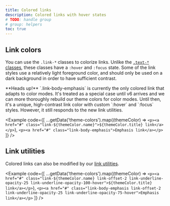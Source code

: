 ```yaml
---
title: Colored links
description: Colored links with hover states
# TODO: handle group
# group: helpers
toc: true
---
```



## Link colors

You can use the `.link-*` classes to colorize links. Unlike the [`.text-*` classes]([[docsref:/utilities/colors]]), these classes have a `:hover` and `:focus` state. Some of the link styles use a relatively light foreground color, and should only be used on a dark background in order to have sufficient contrast.

<Callout>
**Heads up!** `.link-body-emphasis` is currently the only colored link that adapts to color modes. It's treated as a special case until v6 arrives and we can more thoroughly rebuild our theme colors for color modes. Until then, it's a unique, high-contrast link color with custom `:hover` and `:focus` styles. However, it still responds to the new link utilities.
</Callout>

<Example code={[
  ...getData('theme-colors').map((themeColor) => `<p><a href="#" class="link-${themeColor.name}">${themeColor.title} link</a></p>`),
  `<p><a href="#" class="link-body-emphasis">Emphasis link</a></p>`
]} />

<Callout name="warning-color-assistive-technologies" />

## Link utilities

<AddedIn version="5.3.0"/>

Colored links can also be modified by our [link utilities]([[docsref:/utilities/link/]]).

<Example code={[
  ...getData('theme-colors').map((themeColor) => `<p><a href="#" class="link-${themeColor.name} link-offset-2 link-underline-opacity-25 link-underline-opacity-100-hover">${themeColor.title} link</a></p>`),
  `<p><a href="#" class="link-body-emphasis link-offset-2 link-underline-opacity-25 link-underline-opacity-75-hover">Emphasis link</a></p>`
]} />
